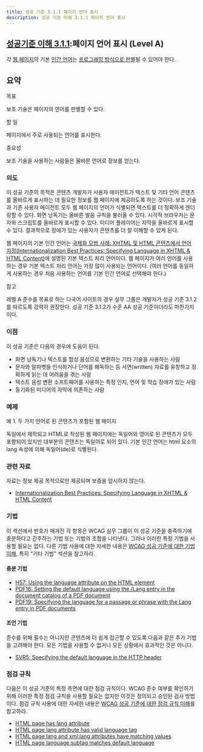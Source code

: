 ```yaml
---
title: 성공 기준 3.1.1 페이지 언어 표시
description: 성공 기준 이해 3.1.1 페이지 언어 표시
---
```



## [성공기준 이해 3.1.1](https://w3.org/TR/WCAG22#language-of-page):페이지 언어 표시 (Level A)

<Card title="성공 기준 (SC)"></Card>

각 [웹 페이지](../../../glossary/web-page)의 기본 [인간 언어](../../../glossary/human-language)는 [프로그래밍 방식으로 판별](../../../glossary/programmatically-determined)될 수 있어야 한다.

## 요약


목표

보조 기술은 페이지의 언어를 판별할 수 있다.

할 일

페이지에서 주로 사용되는 언어를 표시한다.

중요성

보조 기술을 사용하는 사람들은 올바른 언어로 정보를 얻는다.

### 의도

이 성공 기준의 목적은 콘텐츠 개발자가 사용자 에이전트가 텍스트 및 기타 언어 콘텐츠를 올바르게 표시하는 데 필요한 정보를 웹 페이지에 제공하도록 하는 것이다. 보조 기술과 기존 사용자 에이전트 모두 웹 페이지의 언어가 식별되면 텍스트를 더 정확하게 렌더링할 수 있다. 화면 낭독기는 올바른 발음 규칙을 불러올 수 있다. 시각적 브라우저는 문자와 스크립트를 올바르게 표시할 수 있다. 미디어 플레이어는 자막을 올바르게 표시할 수 있다. 결과적으로 장애가 있는 사용자가 콘텐츠를 더 잘 이해할 수 있게 된다.

웹 페이지의 기본 인간 언어는 [국제화 모범 사례: XHTML 및 HTML 콘텐츠에서 언어 지정(Internationalization Best Practices: Specifying Language in XHTML & HTML Content)](https://www.w3.org/International/techniques/authoring-html#gslang)에 설명된 기본 텍스트 처리 언어이다. 웹 페이지가 여러 언어를 사용하는 경우 기본 텍스트 처리 언어는 가장 많이 사용되는 언어이다. (여러 언어를 동일하게 사용하는 경우 처음 사용하는 언어를 기본 인간 언어로 선택해야 한다.)

참고

레벨 A 준수를 목표로 하는 다국어 사이트의 경우 실무 그룹은 개발자가 성공 기준 3.1.2를 따르도록 강력히 권장한다. 성공 기준 3.1.2가 수준 AA 성공 기준이더라도 마찬가지이다.

### 이점

이 성공 기준은 다음의 경우에 도움이 된다.

*   화면 낭독기나 텍스트를 합성 음성으로 변환하는 기타 기술을 사용하는 사람
*   문자와 알파벳을 인식하거나 단어를 해독하는 등 서면(written) 자료를 유창하고 정확하게 읽는 데 어려움을 겪는 사람
*   텍스트 음성 변환 소프트웨어를 사용하는 특정 인지, 언어 및 학습 장애가 있는 사람
*   동기화된 미디어의 자막에 의존하는 사람

### 예제

예 1. 두 가지 언어로 된 콘텐츠가 포함된 웹 페이지

독일에서 제작되고 HTML로 작성된 웹 페이지에는 독일어와 영어로 된 콘텐츠가 모두 포함되어 있지만 대부분의 콘텐츠는 독일어로 되어 있다. 기본 인간 언어는 html 요소의 lang 속성에 의해 독일어(de)로 식별된다.

### 관련 자료

자료는 정보 제공 목적으로만 제공되며 보증을 암시하지 않는다.

*   [Internationalization Best Practices: Specifying Language in XHTML & HTML Content](https://www.w3.org/International/techniques/authoring-html#gslang)

### 기법

이 섹션에서 번호가 매겨진 각 항목은 WCAG 실무 그룹이 이 성공 기준을 충족하기에 충분하다고 간주하는 기법 또는 기법의 조합을 나타낸다. 그러나 이러한 특정 기법을 사용할 필요는 없다. 다른 기법 사용에 대한 자세한 내용은 [WCAG 성공 기준에 대한 기법 이해](understanding-techniques), 특히 "기타 기법" 섹션을 참고하라.

#### 충분 기법

*   [H57: Using the language attribute on the HTML element](https://www.w3.org/WAI/WCAG22/Techniques/html/H57)
*   [PDF16: Setting the default language using the /Lang entry in the document catalog of a PDF document](https://www.w3.org/WAI/WCAG22/Techniques/pdf/PDF16)
*   [PDF19: Specifying the language for a passage or phrase with the Lang entry in PDF documents](https://www.w3.org/WAI/WCAG22/Techniques/pdf/PDF19)

#### 조언 기법

준수를 위해 필수는 아니지만 콘텐츠에 더 쉽게 접근할 수 있도록 다음과 같은 추가 기법을 고려해야 한다. 모든 기법을 사용할 수 없거나 모든 상황에서 효과적인 것은 아니다.

*   [SVR5: Specifying the default language in the HTTP header](https://www.w3.org/WAI/WCAG22/Techniques/server-side-script/SVR5)

### 점검 규칙

다음은 이 성공 기준의 특정 측면에 대한 점검 규칙이다. WCAG 준수 여부를 확인하기 위해 이러한 특정 점검 규칙을 사용할 필요는 없지만 이것은 정의되고 승인된 검사 방법이다. 점검 규칙 사용에 대한 자세한 내용은 [WCAG 성공 기준에 대한 점검 규칙 이해](understanding-act-rules.html)를 참고하라.

*   [HTML page has lang attribute](/WAI/standards-guidelines/act/rules/b5c3f8/)
*   [HTML page lang attribute has valid language tag](/WAI/standards-guidelines/act/rules/bf051a/)
*   [HTML page lang and xml:lang attributes have matching values](/WAI/standards-guidelines/act/rules/5b7ae0/proposed/)
*   [HTML page language subtag matches default language](/WAI/standards-guidelines/act/rules/ucwvc8/proposed/)

